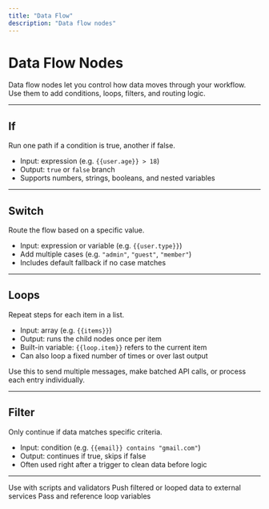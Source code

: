 ```yaml
---
title: "Data Flow"
description: "Data flow nodes"
---
```


# Data Flow Nodes

Data flow nodes let you control how data moves through your workflow. Use them to add conditions, loops, filters, and routing logic.

---

## If

Run one path if a condition is true, another if false.

- Input: expression (e.g. `{{user.age}} > 18`)
- Output: `true` or `false` branch
- Supports numbers, strings, booleans, and nested variables

---

## Switch

Route the flow based on a specific value.

- Input: expression or variable (e.g. `{{user.type}}`)
- Add multiple cases (e.g. `"admin"`, `"guest"`, `"member"`)
- Includes default fallback if no case matches

---

## Loops

Repeat steps for each item in a list.

- Input: array (e.g. `{{items}}`)
- Output: runs the child nodes once per item
- Built-in variable: `{{loop.item}}` refers to the current item
- Can also loop a fixed number of times or over last output

Use this to send multiple messages, make batched API calls, or process each entry individually.

---

## Filter

Only continue if data matches specific criteria.

- Input: condition (e.g. `{{email}} contains "gmail.com"`)
- Output: continues if true, skips if false
- Often used right after a trigger to clean data before logic

---

<CardGroup>

<Card title="Conditional Logic" icon="brackets-curly" href="/built-in-nodes/core-function">
  Use with scripts and validators
</Card>

<Card title="Send Data to Apps" icon="plug" href="/built-in-nodes/apps">
  Push filtered or looped data to external services
</Card>

<Card title="Use in Loops" icon="flowchart" href="/workflows/passing-data">
  Pass and reference loop variables
</Card>

</CardGroup>
